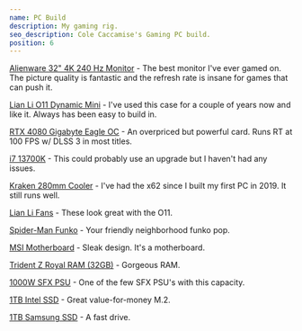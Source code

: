 ```yaml
---
name: PC Build
description: My gaming rig.
seo_description: Cole Caccamise's Gaming PC build.
position: 6
---
```


[Alienware 32" 4K 240 Hz Monitor](https://caccamise.link/alienware) - The best monitor I've ever gamed on. The picture quality is fantastic and the refresh rate is insane for games that can push it.

[Lian Li O11 Dynamic Mini](https://caccamise.link/pc-case) - I've used this case for a couple of years now and like it. Always has been easy to build in.

[RTX 4080 Gigabyte Eagle OC](https://caccamise.link/4080) - An overpriced but powerful card. Runs RT at 100 FPS w/ DLSS 3 in most titles.

[i7 13700K](https://caccamise.link/13700k) - This could probably use an upgrade but I haven't had any issues.

[Kraken 280mm Cooler](https://caccamise.link/kraken) - I've had the x62 since I built my first PC in 2019. It still runs well.

[Lian Li Fans](https://caccamise.link/fans) - These look great with the O11.

[Spider-Man Funko](https://caccamise.link/future-foundation) - Your friendly neighborhood funko pop.

[MSI Motherboard](https://caccamise.link/motherboard) - Sleak design. It's a motherboard.

[Trident Z Royal RAM (32GB)](https://caccamise.link/ram) - Gorgeous RAM.

[1000W SFX PSU](https://caccamise.link/psu) - One of the few SFX PSU's with this capacity.

[1TB Intel SSD](https://caccamise.link/intel-ssd) - Great value-for-money M.2.

[1TB Samsung SSD](https://caccamise.link/samsung-ssd) - A fast drive.
